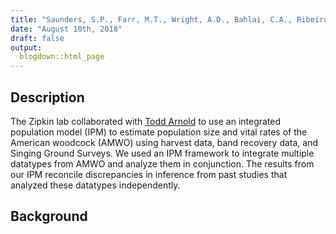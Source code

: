 ```yaml
---
title: "Saunders, S.P., Farr, M.T., Wright, A.D., Bahlai, C.A., Ribeiro, J.W., Rossman, S., Sussman, A.L., Arnold, T.W., & Zipkin E.F. (In Press) Disentangling data discrepancies and deficiencies with integrated population models. Ecology."
date: "August 10th, 2018"
draft: false
output:
  blogdown::html_page
---
```

## Description
The Zipkin lab collaborated with [Todd Arnold](https://fwcb.cfans.umn.edu/personnel/todd-arnold) to use an integrated population model (IPM) to estimate population size and vital rates of the American woodcock (AMWO) using harvest data, band recovery data, and Singing Ground Surveys. We used an IPM framework to integrate multiple datatypes from AMWO and analyze them in conjunction. The results from our IPM reconcile discrepancies in inference from past studies that analyzed these datatypes independently.

## Background